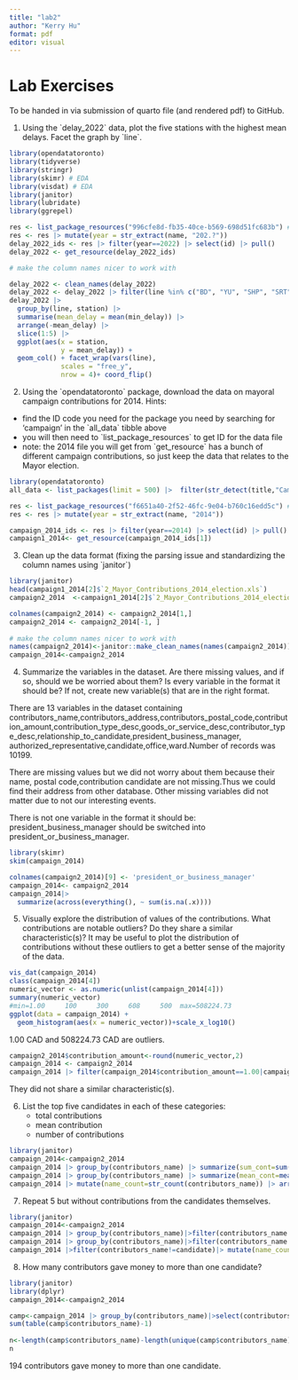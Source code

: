 ---
title: "lab2"
author: "Kerry Hu"
format: pdf
editor: visual
---

# Lab Exercises

To be handed in via submission of quarto file (and rendered pdf) to GitHub.

1. Using the \`delay_2022\` data, plot the five stations with the highest mean delays. Facet the graph by \`line\`.

```{r}
library(opendatatoronto)
library(tidyverse)
library(stringr)
library(skimr) # EDA
library(visdat) # EDA
library(janitor)
library(lubridate)
library(ggrepel)

res <- list_package_resources("996cfe8d-fb35-40ce-b569-698d51fc683b") # obtained code from searching data frame above
res <- res |> mutate(year = str_extract(name, "202.?"))
delay_2022_ids <- res |> filter(year==2022) |> select(id) |> pull()
delay_2022 <- get_resource(delay_2022_ids)

# make the column names nicer to work with

delay_2022 <- clean_names(delay_2022)
delay_2022 <- delay_2022 |> filter(line %in% c("BD", "YU", "SHP", "SRT"))
delay_2022 |>
  group_by(line, station) |>
  summarise(mean_delay = mean(min_delay)) |>
  arrange(-mean_delay) |>
  slice(1:5) |>
  ggplot(aes(x = station,
             y = mean_delay)) +
  geom_col() + facet_wrap(vars(line), 
             scales = "free_y",
             nrow = 4)+ coord_flip()
```


2. Using the \`opendatatoronto\` package, download the data on mayoral campaign contributions for 2014. Hints:

 + find the ID code you need for the package you need by searching for 'campaign' in the \`all_data\` tibble above
 + you will then need to \`list_package_resources\` to get ID for the data file
 + note: the 2014 file you will get from \`get_resource\` has a bunch of different campaign contributions, so just keep the data that relates to the Mayor election.  
 
```{r}
library(opendatatoronto)
all_data <- list_packages(limit = 500) |>  filter(str_detect(title,"Campaign"))

res <- list_package_resources("f6651a40-2f52-46fc-9e04-b760c16edd5c") # obtained code from searching data frame above
res <- res |> mutate(year = str_extract(name, "2014"))

campaign_2014_ids <- res |> filter(year==2014) |> select(id) |> pull()
campaign1_2014<- get_resource(campaign_2014_ids[1])

```
 
 

3. Clean up the data format (fixing the parsing issue and standardizing the column names using \`janitor\`)  

```{r}
library(janitor)
head(campaign1_2014[2]$`2_Mayor_Contributions_2014_election.xls`)
campaign2_2014  <-campaign1_2014[2]$`2_Mayor_Contributions_2014_election.xls`

colnames(campaign2_2014) <- campaign2_2014[1,]
campaign2_2014 <- campaign2_2014[-1, ] 
         
# make the column names nicer to work with
names(campaign2_2014)<-janitor::make_clean_names(names(campaign2_2014))
campaign_2014<-campaign2_2014
```


4. Summarize the variables in the dataset. Are there missing values, and if so, should we be worried about them? Is every variable in the format it should be? If not, create new variable(s) that are in the right format.  

There are 13 variables in the dataset containing contributors_name,contributors_address,contributors_postal_code,contribution_amount,contribution_type_desc,goods_or_service_desc,contributor_type_desc,relationship_to_candidate,president_business_manager, authorized_representative,candidate,office,ward.Number of records was 10199.  

There are missing values but we did not worry about them because their name, postal code,contribution candidate are not missing.Thus we could find their address from other database. Other missing variables did not matter due to not our interesting events.

There is not one variable in the format it should be: president_business_manager should be switched into president_or_business_manager. 

```{r}
library(skimr)
skim(campaign_2014)
```

```{r}
colnames(campaign2_2014)[9] <- 'president_or_business_manager'
campaign_2014<- campaign2_2014
campaign_2014|> 
  summarize(across(everything(), ~ sum(is.na(.x))))
```

5. Visually explore the distribution of values of the contributions. What contributions are notable outliers? Do they share a similar characteristic(s)? It may be useful to plot the distribution of contributions without these outliers to get a better sense of the majority of the data.  

```{r}
vis_dat(campaign_2014)
class(campaign_2014[4])
numeric_vector <- as.numeric(unlist(campaign_2014[4]))
summary(numeric_vector)
#min=1.00     100     300     608     500  max=508224.73
ggplot(data = campaign_2014) + 
  geom_histogram(aes(x = numeric_vector))+scale_x_log10()
```


1.00 CAD and 508224.73 CAD are outliers.  

```{r}
campaign2_2014$contribution_amount<-round(numeric_vector,2)
campaign_2014 <- campaign2_2014
campaign_2014 |> filter(campaign_2014$contribution_amount==1.00|campaign_2014$contribution_amount==508224.73)
```
They did not share a similar characteristic(s).  


6. List the top five candidates in each of these categories:
    + total contributions
    + mean contribution
    + number of contributions   
    
```{r}
library(janitor)
campaign_2014<-campaign2_2014
campaign_2014 |> group_by(contributors_name) |> summarize(sum_cont=sum(contribution_amount)) |> arrange(-sum_cont)|>slice(1:5)
campaign_2014 |> group_by(contributors_name) |> summarize(mean_cont=mean(contribution_amount)) |> arrange(-mean_cont)|>slice(1:5)
campaign_2014 |> mutate(name_count=str_count(contributors_name)) |> arrange(-name_count)|>slice(1:5)
```



7. Repeat 5 but without contributions from the candidates themselves.  

```{r}
library(janitor)
campaign_2014<-campaign2_2014
campaign_2014 |> group_by(contributors_name)|>filter(contributors_name!=candidate) |>summarize(sum_cont=sum(contribution_amount)) |> arrange(-sum_cont)|>slice(1:5)
campaign_2014 |> group_by(contributors_name)|>filter(contributors_name!=candidate) |> summarize(mean_cont=mean(contribution_amount)) |> arrange(-mean_cont)|>slice(1:5)
campaign_2014 |>filter(contributors_name!=candidate)|> mutate(name_count=str_count(contributors_name)) |> arrange(-name_count)|>slice(1:5)
```


8. How many contributors gave money to more than one candidate?  

```{r}
library(janitor)
library(dplyr)
campaign_2014<-campaign2_2014

camp<-campaign_2014 |> group_by(contributors_name)|>select(contributors_name,candidate) |> distinct() 
sum(table(camp$contributors_name)-1)
  
n<-length(camp$contributors_name)-length(unique(camp$contributors_name))
n
```

194 contributors gave money to more than one candidate.